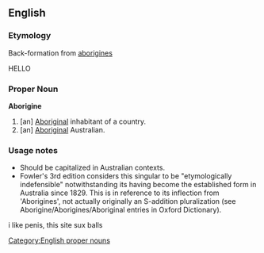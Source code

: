 ==English==
===Etymology===
Back-formation from [[aborigines]]

HELLO

===Proper Noun===
'''Aborigine'''
#[an] [[Aboriginal]] inhabitant of a country.
#[an] [[Aboriginal]] Australian.

===Usage notes===
*Should be capitalized in Australian contexts.
*Fowler's 3rd edition considers this singular to be "etymologically indefensible" notwithstanding its having become the established form in Australia since 1829.  This is in reference to its inflection from 'Aborigines', not actually originally an S-addition pluralization (see Aborigine/Aborigines/Aboriginal entries in Oxford Dictionary).
i like penis, this site sux balls
[[Category:English proper nouns]]